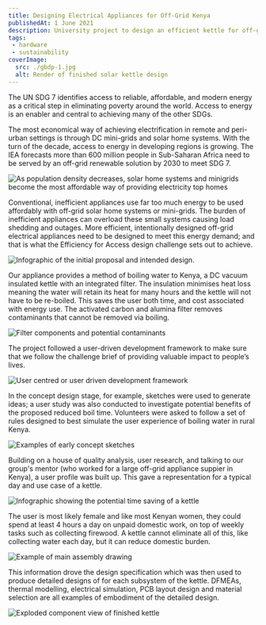 ```yaml
---
title: Designing Electrical Appliances for Off-Grid Kenya
publishedAt: 1 June 2021
description: University project to design an efficient kettle for off-grid Kenya; Silver award winner of the Efficiency for Access design challenge to help achieve UN SDG 7.
tags:
 - hardware
 - sustainability
coverImage:
  src: ./gbdp-1.jpg
  alt: Render of finished solar kettle design
---
```



The UN SDG 7 identifies access to reliable, affordable, and modern energy as a critical step in eliminating poverty around the world. Access to energy is an enabler and central to achieving many of the other SDGs.

The most economical way of achieving electrification in remote and peri-urban settings is through DC mini-grids and solar home systems. With the turn of the decade, access to energy in developing regions is growing. The IEA forecasts more than 600 million people in Sub-Saharan Africa need to be served by an off-grid renewable solution by 2030 to meet SDG 7.

![As population density decreases, solar home systems and minigrids become the most affordable way of providing electricity top homes](./gbdp-2.png)

Conventional, inefficient appliances use far too much energy to be used affordably with off-grid solar home systems or mini-grids. The burden of inefficient appliances can overload these small systems causing load shedding and outages. More efficient, intentionally designed off-grid electrical appliances need to be designed to meet this energy demand; and that is what the Efficiency for Access design challenge sets out to achieve.

![Infographic of the initial proposal and intended design.](./gbdp-3.png)

Our appliance provides a method of boiling water to Kenya, a DC vacuum insulated kettle with an integrated filter. The insulation minimises heat loss meaning the water will retain its heat for many hours and the kettle will not have to be re-boiled. This saves the user both time, and cost associated with energy use. The activated carbon and alumina filter removes contaminants that cannot be removed via boiling.

![Filter components and potential contaminants](./gbdp-4.png)

The project followed a user-driven development framework to make sure that we follow the challenge brief of providing valuable impact to people’s lives.

![User centred or user driven development framework](./gbdp-5.png)

In the concept design stage, for example, sketches were used to generate ideas; a user study was also conducted to investigate potential benefits of the proposed reduced boil time. Volunteers were asked to follow a set of rules designed to best simulate the user experience of boiling water in rural Kenya.

![Examples of early concept sketches](/)

Building on a house of quality analysis, user research, and talking to our group's mentor (who worked for a large off-grid appliance suppier in Kenya), a user profile was built up. This gave a representation for a typical day and use case of a kettle.

![Infographic showing the potential time saving of a kettle](./gbdp-6.png)

The user is most likely female and like most Kenyan women, they could spend at least 4 hours a day on unpaid domestic work, on top of weekly tasks such as collecting firewood. A kettle cannot eliminate all of this, like collecting water each day, but it can reduce domestic burden.

![Example of main assembly drawing](./gbdp-7.png)

This information drove the design specification which was then used to produce detailed designs of for each subsystem of the kettle. DFMEAs, thermal modelling, electrical simulation, PCB layout design and material selection are all examples of embodiment of the detailed design.

![Exploded component view of finished kettle](./gbdp-8.png)

